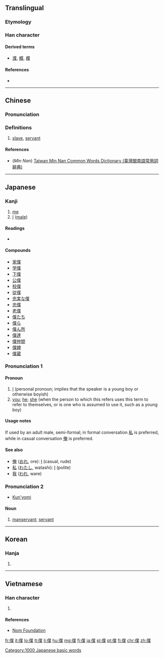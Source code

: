 {{also|仆}}<!-- may be replaced by zh-forms -->
==Translingual==
{{ja-forms|[[僕]]|[[仆]]|[[僕]]}}

===Etymology===
{{Han compound|人|alt1=亻|菐|c1=s|c2=p|t1=man|ls=psc}}

===Han character===
{{Han char|rn=9|rad=人|as=12|sn=14|four=2223<sub>4</sub>|canj=人廿金人 (OTCO)|ids=⿰[[亻]][[菐]]}}

====Derived terms====
* [[濮]], [[纀]], [[襥]]

====References====
* {{Han ref|kx=0116.180|dkj=01094|dj=0247.300|hdz=10218.090|uh=50D5|ud=20693|bh=B9B2|bd=47538}}

----

==Chinese==
{{zh-forms|s=仆}}

===Pronunciation===
{{zh-pron
|m=pú
|c=buk6
|h=pfs=phu̍k
|mn=po̍k
|w=4boq
|mc=y
|oc=y
|ma=
|cat=n
}}

===Definitions===
# [[slave]], [[servant]]
#: {{zh-usex|僕人|servant|link=y}}

====References====
*(''Min Nan'') [http://twblg.dict.edu.tw/holodict_new/index.html Taiwan Min Nan Common Words Dictionary (臺灣閩南語常用詞辭典)]

----

==Japanese==

===Kanji===
{{ja-kanji|grade=c|rs=人12}}

# [[me]]
# [[I]] ([[male]])

====Readings====
* {{ja-readings|on=[[ぼく]] (boku)|kun=[[しもべ]] (shimobe), [[やつがれ]] (yatsugare)}}

====Compounds====
{{der-top}}
* [[家僕]]
* [[学僕]]
* [[下僕]]
* [[公僕]]
* [[校僕]]
* [[従僕]]
* [[忠実な僕]]
* [[忠僕]]
* [[老僕]]
* [[僕たち]]
* [[僕ら]]
* [[僕ん所]]
* [[僕達]]
* [[僕仲間]]
* [[僕婢]]
* [[僕蔵]]
{{der-bottom}}

===Pronunciation 1===
{{ja-pron|ぼく|acc=a}}

====Pronoun====
{{ja-pos|pronoun|ぼく|ボク}}

# [[I]] (personal pronoun; implies that the speaker is a young boy or otherwise boyish)
# [[you]]; [[he]]; [[she]] (when the person to which this refers uses this term to refer to themselves, or is one who is assumed to use it, such as a young boy)

====Usage notes====
If used by an adult male, semi-formal; in formal conversation [[私]] is preferred, while in casual conversation [[俺]] is preferred.
{{Japanese first-person pronouns}}

====See also====
* [[俺]] ([[おれ]], ore): [[I]] (casual, rude)
* [[私]] ([[わたし]], watashi): [[I]] (polite)
* [[我]] ([[われ]], ware)

===Pronunciation 2===
* [[訓読み|Kun'yomi]]

====Noun====
{{ja-noun|しもべ}}

# [[manservant]]; [[servant]]

[[Category:1000 Japanese basic words]]

----

==Korean==

===Hanja===
{{ko-hanja|hangeul=복|mr=pok|y=pok}}

# {{defn|lang=ko|sort=人12}}

----

==Vietnamese==

===Han character===
{{vi-hantu|[[bộc]], [[bọc]]|rs=人12}}

# {{defn|lang=vi|sort=人12}}

====References====
* [http://nomfoundation.org/common/nom_details.php?codepoint=50d5&img=1 Nom Foundation]

[[fr:僕]]
[[it:僕]]
[[lo:僕]]
[[lt:僕]]
[[li:僕]]
[[hu:僕]]
[[mg:僕]]
[[fj:僕]]
[[ja:僕]]
[[pl:僕]]
[[pt:僕]]
[[fi:僕]]
[[chr:僕]]
[[zh:僕]]